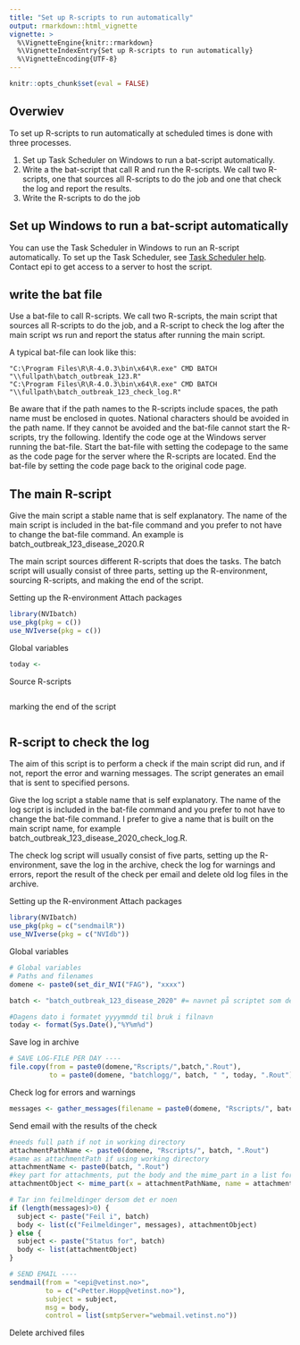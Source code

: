 ```yaml
--- 
title: "Set up R-scripts to run automatically"
output: rmarkdown::html_vignette
vignette: >
  %\VignetteEngine{knitr::rmarkdown}
  %\VignetteIndexEntry{Set up R-scripts to run automatically}
  %\VignetteEncoding{UTF-8}
---
```


```r
knitr::opts_chunk$set(eval = FALSE)
```

## Overwiev
To set up R-scripts to run automatically at scheduled times is done with three processes.

1. Set up Task Scheduler on Windows  to run a bat-script automatically.
2. Write a the bat-script that call R and run the R-scripts. We call two R-scripts, one that sources all R-scripts to do the job and one that check the log and report the results.
3. Write the R-scripts to do the job

## Set up Windows to run a bat-script automatically
You can use the Task Scheduler in Windows to run an R-script automatically. To set up the Task Scheduler, see [Task Scheduler help](https://www.windowscentral.com/how-create-automated-task-using-task-scheduler-windows-10). Contact epi to get access to a server to host the script.

## write the bat file
Use a bat-file to call R-scripts. We call two R-scripts, the main script that sources all R-scripts to do the job,  and a R-script to check the log after the main script ws run and report the status after running the main script. 

A typical bat-file can look like this:
```
"C:\Program Files\R\R-4.0.3\bin\x64\R.exe" CMD BATCH "\\fullpath\batch_outbreak_123.R"
"C:\Program Files\R\R-4.0.3\bin\x64\R.exe" CMD BATCH "\\fullpath\batch_outbreak_123_check_log.R"
```

Be aware that if the path names to the R-scripts include spaces, the path name must be enclosed in quotes. 
National characters should be avoided in the path name. If they cannot be avoided and the bat-file cannot start the R-scripts, try the following. 
Identify the code oge at the Windows server running the bat-file. 
Start the bat-file with setting the codepage to the same as the code page for the server where the R-scripts are located. 
End the bat-file by setting the code page back to the original code page. 

## The main R-script
Give the main script a stable name that is self explanatory. The name of the main script is included in the bat-file command and you prefer to not have to change the bat-file command. An example is batch_outbreak_123_disease_2020.R

The main script sources different R-scripts that does the tasks. The batch script will usually consist of three parts, setting up the R-environment, sourcing R-scripts, and making the end of the script. 

Setting up the R-environment
Attach packages
```r
library(NVIbatch) 
use_pkg(pkg = c()) 
use_NVIverse(pkg = c()) 
```

Global variables
```r
today <-
``` 

Source R-scripts 
```r

``` 
marking the end of the script
```r

``` 

## R-script to check the log
The aim of this script is to perform a check if the main script did run, and if not, report the error and warning messages. The script generates an email that is sent to specified persons.

Give the log script a stable name that is self explanatory. The name of the log script is included in the bat-file command and you prefer to not have to change the bat-file command. I prefer to give a name that is built on the main script name, for example batch_outbreak_123_disease_2020_check_log.R.

The check log script will usually consist of five parts, setting up the R-environment, save the log in the archive, check the log for warnings and errors, report the result of the check per email and delete old log files in the archive.

Setting up the R-environment
Attach packages
```r
library(NVIbatch) 
use_pkg(pkg = c("sendmailR")) 
use_NVIverse(pkg = c("NVIdb")) 
```

Global variables
```r
# Global variables
# Paths and filenames
domene <- paste0(set_dir_NVI("FAG"), "xxxx")

batch <- "batch_outbreak_123_disease_2020" #= navnet på scriptet som det skal lage logg for

#Dagens dato i formatet yyyymmdd til bruk i filnavn
today <- format(Sys.Date(),"%Y%m%d")
```

Save log in archive
```r
# SAVE LOG-FILE PER DAY ----
file.copy(from = paste0(domene,"Rscripts/",batch,".Rout"), 
          to = paste0(domene, "batchlogg/", batch, " ", today, ".Rout"))

``` 

Check log for errors and warnings
```r
messages <- gather_messages(filename = paste0(domene, "Rscripts/", batch, ".Rout"))
``` 

Send email with the results of the check
```r
#needs full path if not in working directory
attachmentPathName <- paste0(domene, "Rscripts/", batch, ".Rout")
#same as attachmentPath if using working directory
attachmentName <- paste0(batch, ".Rout")
#key part for attachments, put the body and the mime_part in a list for msg
attachmentObject <- mime_part(x = attachmentPathName, name = attachmentName)

# Tar inn feilmeldinger dersom det er noen
if (length(messages)>0) {
  subject <- paste("Feil i", batch)
  body <- list(c("Feilmeldinger", messages), attachmentObject)
} else {
  subject <- paste("Status for", batch)
  body <- list(attachmentObject)
}

# SEND EMAIL ----
sendmail(from = "<epi@vetinst.no>",
         to = c("<Petter.Hopp@vetinst.no>"),
         subject = subject,
         msg = body, 
         control = list(smtpServer="webmail.vetinst.no"))
``` 

Delete archived files
```r

```

